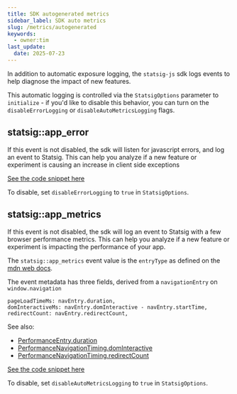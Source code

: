 ```yaml
---
title: SDK autogenerated metrics
sidebar_label: SDK auto metrics
slug: /metrics/autogenerated
keywords:
  - owner:tim
last_update:
  date: 2025-07-23
---
```


In addition to automatic exposure logging, the `statsig-js` sdk logs events to help diagnose the impact of new features.

This automatic logging is controlled via the `StatsigOptions` parameter to `initialize` - if you'd like to disable this behavior, you can turn on the `disableErrorLogging` or `disableAutoMetricsLogging` flags.

## statsig::app_error

If this event is not disabled, the sdk will listen for javascript errors, and log an event to Statsig.  This can help you analyze if a new feature or experiment is causing an increase in client side exceptions

[See the code snippet here](https://github.com/statsig-io/js-client/blob/main/src/StatsigClient.ts#L551)

To disable, set `disableErrorLogging` to `true` in `StatsigOptions`.

## statsig::app_metrics

If this event is not disabled, the sdk will log an event to Statsig with a few browser performance metrics.  This can help you analyze if a new feature or experiment is impacting the performance of your app.

The `statsig::app_metrics` event value is the `entryType` as defined on the [mdn web docs](https://developer.mozilla.org/en-US/docs/Web/API/PerformanceEntry/name).

The event metadata has three fields, derived from a `navigationEntry` on `window.navigation`

```
pageLoadTimeMs: navEntry.duration,
domInteractiveMs: navEntry.domInteractive - navEntry.startTime,
redirectCount: navEntry.redirectCount,
```

See also:
- [PerformanceEntry.duration](https://developer.mozilla.org/en-US/docs/Web/API/PerformanceEntry/duration)
- [PerformanceNavigationTiming.domInteractive](https://developer.mozilla.org/en-US/docs/Web/API/PerformanceNavigationTiming/domInteractive)
- [PerformanceNavigationTiming.redirectCount](https://developer.mozilla.org/en-US/docs/Web/API/PerformanceNavigationTiming/redirectCount)

[See the code snippet here](https://github.com/statsig-io/js-client/blob/5c28ca84ec7c7d2fea8b8a7096fb46469e121122/src/StatsigLogger.ts#L239)

To disable, set `disableAutoMetricsLogging` to `true` in `StatsigOptions`.
